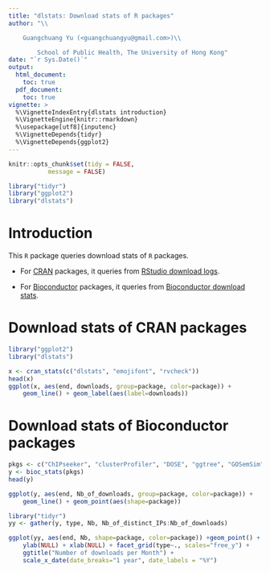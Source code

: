 ```yaml
---
title: "dlstats: Download stats of R packages"
author: "\\

	Guangchuang Yu (<guangchuangyu@gmail.com>)\\

        School of Public Health, The University of Hong Kong"
date: "`r Sys.Date()`"
output: 
  html_document:
    toc: true
  pdf_document:
    toc: true
vignette: >
  %\VignetteIndexEntry{dlstats introduction}
  %\VignetteEngine{knitr::rmarkdown}
  %\usepackage[utf8]{inputenc}
  %\VignetteDepends{tidyr}
  %\VignetteDepends{ggplot2}
---
```


```r
knitr::opts_chunk$set(tidy = FALSE,
		   message = FALSE)
```


```r
library("tidyr")
library("ggplot2")
library("dlstats")
```

# Introduction

This `R` package queries download stats of `R` packages.

+ For [CRAN](http://cran.r-project.org/) packages, it queries from [RStudio download logs](http://cran-logs.rstudio.com/).

+ For [Bioconductor](http://bioconductor.org/) packages, it queries from [Bioconductor download stats](https://bioconductor.org/packages/stats/).


# Download stats of CRAN packages

```r
library("ggplot2")
library("dlstats")

x <- cran_stats(c("dlstats", "emojifont", "rvcheck"))
head(x)
ggplot(x, aes(end, downloads, group=package, color=package)) +
    geom_line() + geom_label(aes(label=downloads))
```


# Download stats of Bioconductor packages

```r
pkgs <- c("ChIPseeker", "clusterProfiler", "DOSE", "ggtree", "GOSemSim", "ReactomePA")
y <- bioc_stats(pkgs)
head(y)

ggplot(y, aes(end, Nb_of_downloads, group=package, color=package)) +
    geom_line() + geom_point(aes(shape=package))

```

```r
library("tidyr")
yy <- gather(y, type, Nb, Nb_of_distinct_IPs:Nb_of_downloads)

ggplot(yy, aes(end, Nb, shape=package, color=package)) +geom_point() + geom_line() +
    ylab(NULL) + xlab(NULL) + facet_grid(type~., scales="free_y") +
    ggtitle("Number of downloads per Month") +
    scale_x_date(date_breaks="1 year", date_labels = "%Y")
```	
	
